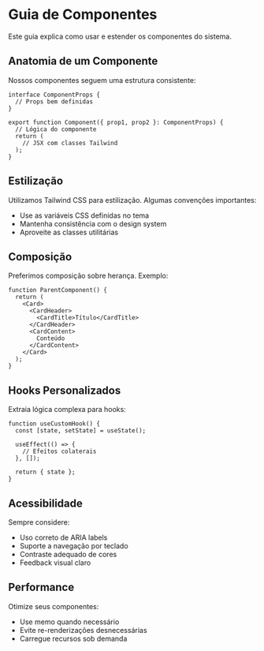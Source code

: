 # Guia de Componentes

Este guia explica como usar e estender os componentes do sistema.

## Anatomia de um Componente

Nossos componentes seguem uma estrutura consistente:

```tsx
interface ComponentProps {
  // Props bem definidas
}

export function Component({ prop1, prop2 }: ComponentProps) {
  // Lógica do componente
  return (
    // JSX com classes Tailwind
  );
}
```

## Estilização

Utilizamos Tailwind CSS para estilização. Algumas convenções importantes:

- Use as variáveis CSS definidas no tema
- Mantenha consistência com o design system
- Aproveite as classes utilitárias

## Composição

Preferimos composição sobre herança. Exemplo:

```tsx
function ParentComponent() {
  return (
    <Card>
      <CardHeader>
        <CardTitle>Título</CardTitle>
      </CardHeader>
      <CardContent>
        Conteúdo
      </CardContent>
    </Card>
  );
}
```

## Hooks Personalizados

Extraia lógica complexa para hooks:

```tsx
function useCustomHook() {
  const [state, setState] = useState();
  
  useEffect(() => {
    // Efeitos colaterais
  }, []);

  return { state };
}
```

## Acessibilidade

Sempre considere:
- Uso correto de ARIA labels
- Suporte a navegação por teclado
- Contraste adequado de cores
- Feedback visual claro

## Performance

Otimize seus componentes:
- Use memo quando necessário
- Evite re-renderizações desnecessárias
- Carregue recursos sob demanda